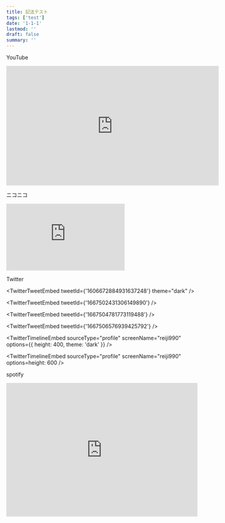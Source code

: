 ```yaml
---
title: 記法テスト
tags: ['test']
date: '1-1-1'
lastmod: ''
draft: false
summary: ''
---
```


YouTube

<iframe
  width="560"
  height="315"
  src="https://www.youtube.com/embed/MQvpOGKKNbY"
  title="YouTube video player"
  frameborder="0"
  allow="accelerometer; autoplay; clipboard-write; encrypted-media; gyroscope; picture-in-picture; web-share"
  allowfullscreen
></iframe>

ニコニコ

<iframe
  width="312"
  height="176"
  src="https://ext.nicovideo.jp/thumb/so32488462"
  scrolling="no"
  style={{ border: 'solid 1px #ccc;' }}
  frameborder="0"
>
  <a href="https://www.nicovideo.jp/watch/so32488462">ゆるキャン△　第1話「ふじさんとカレーめん」</a>
</iframe>

Twitter


<TwitterTweetEmbed tweetId={'1606672884931637248'} theme="dark" />

<TwitterTweetEmbed tweetId={'1667502431306149890'} />

<TwitterTweetEmbed tweetId={'1667504781773119488'} />

<TwitterTweetEmbed tweetId={'1667506576939425792'} />

<TwitterTimelineEmbed
  sourceType="profile"
  screenName="reiji990"
  options={{ height: 400, theme: 'dark' }}
/>

<TwitterTimelineEmbed
  sourceType="profile"
  screenName="reiji990"
  options=height: 600
/>

spotify

<iframe
  style={{ borderRadius: '12px' }}
  src="https://open.spotify.com/embed/track/01O9MJOCJTvGj41MUZ1HGf?utm_source=generator&theme=0"
  width="100%"
  height="352"
  frameBorder="0"
  allowfullscreen=""
  allow="autoplay; clipboard-write; encrypted-media; fullscreen; picture-in-picture"
  loading="lazy"
></iframe>
